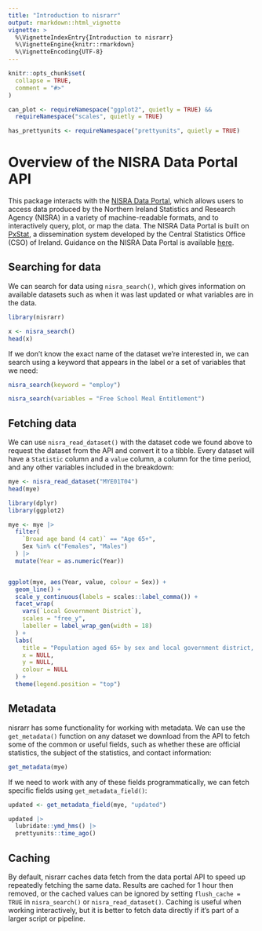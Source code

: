 ```yaml
---
title: "Introduction to nisrarr"
output: rmarkdown::html_vignette
vignette: >
  %\VignetteIndexEntry{Introduction to nisrarr}
  %\VignetteEngine{knitr::rmarkdown}
  %\VignetteEncoding{UTF-8}
---
```


```r
knitr::opts_chunk$set(
  collapse = TRUE,
  comment = "#>"
)

can_plot <- requireNamespace("ggplot2", quietly = TRUE) && 
  requireNamespace("scales", quietly = TRUE)

has_prettyunits <- requireNamespace("prettyunits", quietly = TRUE)
```

# Overview of the NISRA Data Portal API

This package interacts with the [NISRA Data Portal](https://data.nisra.gov.uk/),
which allows users to access data produced by the Northern Ireland Statistics 
and Research Agency (NISRA) in a variety of machine-readable formats, and to 
interactively query, plot, or map the data. The NISRA Data Portal is built on
[PxStat](https://github.com/CSOIreland/PxStat), a dissemination system developed
by the Central Statistics Office (CSO) of Ireland. Guidance on the NISRA Data 
Portal is available [here](https://data.nisra.gov.uk/guide.html).

## Searching for data

We can search for data using `nisra_search()`, which gives information on 
available datasets such as when it was last updated or what variables are in the
data.

```r
library(nisrarr)

x <- nisra_search()
head(x)
```

If we don't know the exact name of the dataset we're interested in, we can 
search using a keyword that appears in the label or a set of variables that we
need:

```r
nisra_search(keyword = "employ")

nisra_search(variables = "Free School Meal Entitlement")
```


## Fetching data

We can use `nisra_read_dataset()` with the dataset code we found above to 
request the dataset from the API and convert it to a tibble. Every dataset will 
have a `Statistic` column and a `value` column, a column for the time period,
and any other variables included in the breakdown:

```r
mye <- nisra_read_dataset("MYE01T04")
head(mye)

library(dplyr)
library(ggplot2)

mye <- mye |> 
  filter(
    `Broad age band (4 cat)` == "Age 65+",
    Sex %in% c("Females", "Males")
  ) |> 
  mutate(Year = as.numeric(Year))


ggplot(mye, aes(Year, value, colour = Sex)) +
  geom_line() +
  scale_y_continuous(labels = scales::label_comma()) +
  facet_wrap(
    vars(`Local Government District`), 
    scales = "free_y",
    labeller = label_wrap_gen(width = 18)
  ) +
  labs(
    title = "Population aged 65+ by sex and local government district, 2001 to 2022",
    x = NULL, 
    y = NULL, 
    colour = NULL
  ) +
  theme(legend.position = "top")
```


## Metadata

nisrarr has some functionality for working with metadata. We can use the 
`get_metadata()` function on any dataset we download from the API to fetch some
of the common or useful fields, such as whether these are official statistics, 
the subject of the statistics, and contact information:

```r
get_metadata(mye)
```

If we need to work with any of these fields programmatically, we can fetch
specific fields using `get_metadata_field()`:

```r
updated <- get_metadata_field(mye, "updated")

updated |> 
  lubridate::ymd_hms() |> 
  prettyunits::time_ago()
```


## Caching

By default, nisrarr caches data fetch from the data portal API to speed up 
repeatedly fetching the same data. Results are cached for 1 hour then removed,
or the cached values can be ignored by setting `flush_cache = TRUE` in 
`nisra_search()` or `nisra_read_dataset()`. Caching is useful when working 
interactively, but it is better to fetch data directly if it's part of a larger
script or pipeline.


